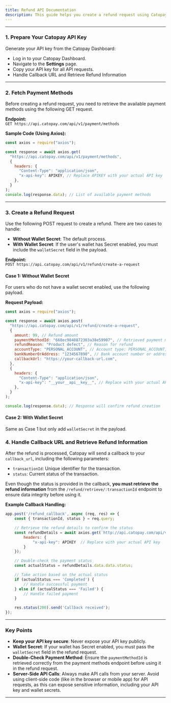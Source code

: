 ```yaml
---
title: Refund API Documentation
description: This guide helps you create a refund request using Catopay's refund API. Follow these steps to fetch payment methods and initiate a refund, including cases where the wallet requires additional security.
---
```


---

### 1. Prepare Your Catopay API Key

Generate your API key from the Catopay Dashboard:

- Log in to your Catopay Dashboard.
- Navigate to the **Settings** page.
- Copy your API key for all API requests.
- Handle Callback URL and Retrieve Refund Information
---

### 2. Fetch Payment Methods

Before creating a refund request, you need to retrieve the available payment methods using the following GET request.

**Endpoint:**  
`GET https://api.catopay.com/api/v1/payment/methods`

**Sample Code (Using Axios):**

```javascript
const axios = require("axios");

const response = await axios.get(
  "https://api.catopay.com/api/v1/payment/methods",
  {
    headers: {
      "Content-Type": "application/json",
      "x-api-key": APIKEY, // Replace APIKEY with your actual API key
    },
  }
);
console.log(response.data); // List of available payment methods
```

---

### 3. Create a Refund Request

Use the following POST request to create a refund. There are two cases to handle:

- **Without Wallet Secret**: The default process.
- **With Wallet Secret**: If the user's wallet has Secret enabled, you must include the `walletSecret` field in the payload.

**Endpoint:**  
`POST https://api.catopay.com/api/v1/refund/create-a-request`

#### Case 1: Without Wallet Secret

For users who do not have a wallet secret enabled, use the following payload.

**Request Payload:**

```javascript
const axios = require("axios");

const response = await axios.post(
  "https://api.catopay.com/api/v1/refund/create-a-request",
  {
    amount: 99, // Refund amount
    paymentMethodId: "668ec9848872303a38e59907", // Retrieved payment method ID
    refundReason: "Product defect", // Reason for refund
    accountType: "PERSONAL_ACCOUNT", // Account type: PERSONAL_ACCOUNT, BUSINESS_ACCOUNT, etc.
    bankNumberOrAddress: "1234567890", // Bank account number or address,
    callbackUrl: "https://your-callback-url.com",
  },
  {
    headers: {
      "Content-Type": "application/json",
      "x-api-key": "__your__api__key__", // Replace with your actual API key
    },
  }
);

console.log(response.data); // Response will confirm refund creation
```

#### Case 2: With Wallet Secret
Same as Case 1 but only add `walletSecret` in the payload.

### 4. Handle Callback URL and Retrieve Refund Information

After the refund is processed, Catopay will send a callback to your `callback_url`, including the following parameters:

- `transactionId`: Unique identifier for the transaction.
- `status`: Current status of the transaction.

Even though the status is provided in the callback, **you must retrieve the refund information** from the `/refund/retrieve/:transactionId` endpoint to ensure data integrity before using it.

**Example Callback Handling:**
```javascript
app.post('/refund_callback', async (req, res) => {
    const { transactionId, status } = req.query;

    // Retrieve the refund details to confirm the status
    const refundDetails = await axios.get(`http://api.catopay.com/api/v1/refund/retrieve/${transactionId}`, {
        headers: {
            "x-api-key": APIKEY  // Replace with your actual API key
        }
    });

    // Double-check the payment status
    const actualStatus = refundDetails.data.data.status;

    // Take action based on the actual status
    if (actualStatus === 'Completed') {
        // Handle successful payment
    } else if (actualStatus === 'Failed') {
        // Handle failed payment
    }

    res.status(200).send('Callback received');
});
```

---

### Key Points

- **Keep your API key secure**: Never expose your API key publicly.
- **Wallet Secret**: If your wallet has Secret enabled, you must pass the `walletSecret` field in the refund request.
- **Double-Check Payment Method**: Ensure the `paymentMethodId` is retrieved correctly from the payment methods endpoint before using it in the refund request.
- **Server-Side API Calls**: Always make API calls from your server. Avoid using client-side code (like in the browser or mobile app) for API requests, as this can expose sensitive information, including your API key and wallet secrets.

---
